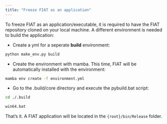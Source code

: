 ```yaml
---
title: "Freeze FIAT as an application"
---
```


To freeze FIAT as an application/executable, it is required to have the FIAT repository cloned on your local machine. A different environment is needed to build the application:

- Create a yml for a seperate **build** environment:

```bash
python make_env.py build
```

- Create the environment with mamba. This time, FIAT will be automatically installed with the environment:

```bash
mamba env create -f environment.yml
```

- Go to the .build/core directory and execute the pybuild.bat script:

```bash
cd ./.build

win64.bat
```

That's it.
A FIAT application will be located in the `{root}/bin/Release` folder.
